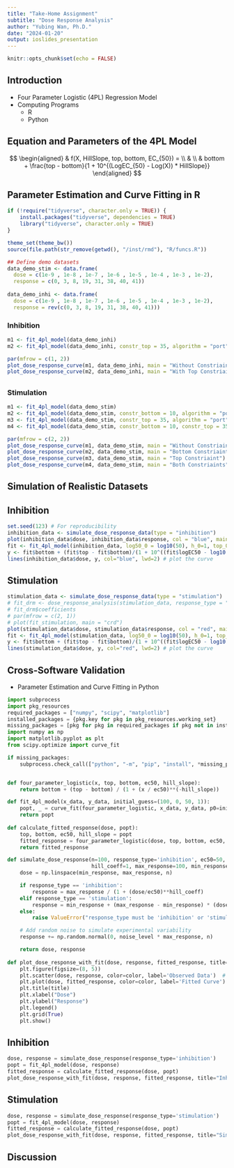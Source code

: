 ```yaml
---
title: "Take-Home Assignment"
subtitle: "Dose Response Analysis" 
author: "Yubing Wan, Ph.D."
date: "2024-01-20"
output: ioslides_presentation
---
```


```r
knitr::opts_chunk$set(echo = FALSE)
```

## Introduction 
- Four Parameter Logistic (4PL) Regression Model 
- Computing Programs 
  - R 
  - Python 

## Equation and Parameters of the 4PL Model

$$
\begin{aligned}
& f(X, HillSlope, top, bottom, EC_{50}) = \\
& \\
& bottom + \frac{top - bottom}{1 + 10^{(LogEC_{50} - Log(X)) * HillSlope}}
\end{aligned}
$$

## Parameter Estimation and Curve Fitting in R 

```r
if (!require("tidyverse", character.only = TRUE)) {
    install.packages("tidyverse", dependencies = TRUE)
    library("tidyverse", character.only = TRUE)
}

theme_set(theme_bw())
source(file.path(str_remove(getwd(), "/inst/rmd"), "R/funcs.R"))

## Define demo datasets
data_demo_stim <- data.frame(
  dose = c(1e-9 , 1e-8 , 1e-7 , 1e-6 , 1e-5 , 1e-4 , 1e-3 , 1e-2), 
  response = c(0, 3, 8, 19, 31, 38, 40, 41))
  
data_demo_inhi <- data.frame(
  dose = c(1e-9 , 1e-8 , 1e-7 , 1e-6 , 1e-5 , 1e-4 , 1e-3 , 1e-2), 
  response = rev(c(0, 3, 8, 19, 31, 38, 40, 41)))
```

### Inhibition 

```r
m1 <- fit_4pl_model(data_demo_inhi)
m2 <- fit_4pl_model(data_demo_inhi, constr_top = 35, algorithm = "port")

par(mfrow = c(1, 2))
plot_dose_response_curve(m1, data_demo_inhi, main = "Without Constriaints")
plot_dose_response_curve(m2, data_demo_inhi, main = "With Top Constriaint")
```

## 
### Stimulation

```r
m1 <- fit_4pl_model(data_demo_stim)
m2 <- fit_4pl_model(data_demo_stim, constr_bottom = 10, algorithm = "port")
m3 <- fit_4pl_model(data_demo_stim, constr_top = 35, algorithm = "port")
m4 <- fit_4pl_model(data_demo_stim, constr_bottom = 10, constr_top = 35, algorithm = "port")

par(mfrow = c(2, 2))
plot_dose_response_curve(m1, data_demo_stim, main = "Without Constriaints")
plot_dose_response_curve(m2, data_demo_stim, main = "Bottom Constriaint")
plot_dose_response_curve(m3, data_demo_stim, main = "Top Constriaint")
plot_dose_response_curve(m4, data_demo_stim, main = "Both Constriaints")
```

## Simulation of Realistic Datasets 

## Inhibition
```r
set.seed(123) # For reproducibility
inhibition_data <- simulate_dose_response_data(type = "inhibition")
plot(inhibition_data$dose, inhibition_data$response, col = "blue", main = "Simulated Inhibition Data")
fit <- fit_4pl_model(inhibition_data, log50_0 = log10(50), h_0=1, top_0 = 100)
y <- fit$bottom + (fit$top - fit$bottom)/(1 + 10^((fit$logEC50 - log10(inhibition_data$dose)) * fit$h)) # Y data
lines(inhibition_data$dose, y, col="blue", lwd=2) # plot the curve
```

## Stimulation
```r
stimulation_data <- simulate_dose_response_data(type = "stimulation")
# fit_drm <- dose_response_analysis(stimulation_data, response_type = "stimulation", constrained = T)
# fit_drm$coefficients
# par(mfrow = c(2, 1))
# plot(fit_stimulation, main = "crd")
plot(stimulation_data$dose, stimulation_data$response, col = "red", main = "Simulated Stimulation Data")
fit <- fit_4pl_model(stimulation_data, log50_0 = log10(50), h_0=1, top_0 = 100)
y <- fit$bottom + (fit$top - fit$bottom)/(1 + 10^((fit$logEC50 - log10(inhibition_data$dose)) * fit$h)) # Y data
lines(stimulation_data$dose, y, col="red", lwd=2) # plot the curve
```


## Cross-Software Validation 

- Parameter Estimation and Curve Fitting in Python 

```python
import subprocess
import pkg_resources
required_packages = ["numpy", "scipy", "matplotlib"] 
installed_packages = {pkg.key for pkg in pkg_resources.working_set}
missing_packages = [pkg for pkg in required_packages if pkg not in installed_packages]
import numpy as np
import matplotlib.pyplot as plt
from scipy.optimize import curve_fit

if missing_packages:
    subprocess.check_call(["python", "-m", "pip", "install", *missing_packages])


def four_parameter_logistic(x, top, bottom, ec50, hill_slope):
    return bottom + (top - bottom) / (1 + (x / ec50)**(-hill_slope))

def fit_4pl_model(x_data, y_data, initial_guess=(100, 0, 50, 1)):
    popt, _ = curve_fit(four_parameter_logistic, x_data, y_data, p0=initial_guess, maxfev=10000)
    return popt
  
def calculate_fitted_response(dose, popt):
    top, bottom, ec50, hill_slope = popt
    fitted_response = four_parameter_logistic(dose, top, bottom, ec50, hill_slope)
    return fitted_response

def simulate_dose_response(n=100, response_type='inhibition', ec50=50, 
                           hill_coeff=1, max_response=100, min_response=0, noise_level=0.05):
    dose = np.linspace(min_response, max_response, n)

    if response_type == 'inhibition':
        response = max_response / (1 + (dose/ec50)**hill_coeff)
    elif response_type == 'stimulation':
        response = min_response + (max_response - min_response) * (dose**hill_coeff / (ec50**hill_coeff + dose**hill_coeff))
    else:
        raise ValueError("response_type must be 'inhibition' or 'stimulation'")

    # Add random noise to simulate experimental variability
    response += np.random.normal(0, noise_level * max_response, n)

    return dose, response
    
def plot_dose_response_with_fit(dose, response, fitted_response, title="Dose-Response Curve", color = "blue"):
    plt.figure(figsize=(8, 5))
    plt.scatter(dose, response, color=color, label='Observed Data')  # Plot observed data points
    plt.plot(dose, fitted_response, color=color, label='Fitted Curve')  # Plot fitted curve
    plt.title(title)
    plt.xlabel("Dose")
    plt.ylabel("Response")
    plt.legend()
    plt.grid(True)
    plt.show()
```

## Inhibition 

```python
dose, response = simulate_dose_response(response_type='inhibition')
popt = fit_4pl_model(dose, response)
fitted_response = calculate_fitted_response(dose, popt)
plot_dose_response_with_fit(dose, response, fitted_response, title="Inhibited Dose-Response Curve")
```

## Stimulation
```python
dose, response = simulate_dose_response(response_type='stimulation')
popt = fit_4pl_model(dose, response)
fitted_response = calculate_fitted_response(dose, popt)
plot_dose_response_with_fit(dose, response, fitted_response, title="Simulated Dose-Response Curve", color = "red")
```

## Discussion 
